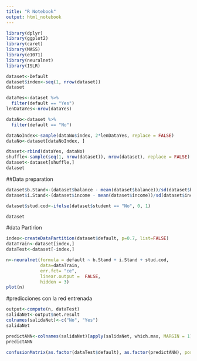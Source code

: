 ```yaml
---
title: "R Notebook"
output: html_notebook
---
```


```r
library(dplyr)
library(ggplot2)
library(caret)
library(MASS)
library(e1071)
library(neuralnet)
library(ISLR)
```

```r
dataset<-Default
dataset$index<-seq(1, nrow(dataset))
dataset
```
```r
dataYes<-dataset %>%
  filter(default == "Yes")
lenDataYes<-nrow(dataYes)

dataNo<-dataset %>%
  filter(default == "No")

dataNoIndex<-sample(dataNo$index, 2*lenDataYes, replace = FALSE)
dataNo<-dataset[dataNoIndex, ]

dtaset<-rbind(dataYes, dataNo)
shuffle<-sample(seq(1, nrow(dataset)), nrow(dataset), replace = FALSE)
dataset<-dataset[shuffle,]
dataset

```

##Data preparation
```r
dataset$b.Stand<-(dataset$balance - mean(dataset$balance))/sd(dataset$balance)
dataset$i.Stand<-(dataset$income - mean(dataset$income))/sd(dataset$income)

dataset$stud.cod<-ifelse(dataset$student == "No", 0, 1)

dataset
```
#data Partirion
```r
index<-createDataPartition(dataset$default, p=0.7, list=FALSE)
dataTrain<-dataset[index,]
dataTest<-dataset[-index,]
```


```r
n<-neuralnet(formula = default ~ b.Stand + i.Stand + stud.cod,
             data=dataTrain,
             err.fct= "ce",
             linear.output =  FALSE,
             hidden = 3)
plot(n)
```
#predicciones con la red entrenada
```r
output<-compute(n, dataTest)
salidaNet<-output$net.result
colnames(salidaNet)<-c("No", "Yes")
salidaNet

predictANN<-colnames(salidaNet)[apply(salidaNet, which.max, MARGIN = 1)]
predictANN
```

```r
confusionMatrix(as.factor(dataTest$default), as.factor(predictANN), positive="Yes")
```


